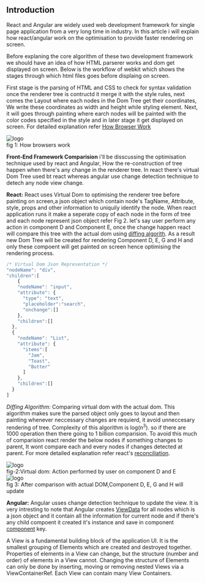 
<div className={styles["Welcome"]}>

## Introduction 

React and Angular are widely used web development framework for single page application from a very long time in industry. 
In this article i will explain how react/angular work on the optimisation to provide faster rendering on screen.

Before explaning the core algorithm of these two development framework we should have an idea of how HTML parserer works and 
dom get displayed on screen. Below is the workflow of webkit which shows the stages through which html files goes before 
displaing on screen.

First stage is the parsing of HTML and CSS to check for syntax validation once the renderer tree is contructd it merge it
with the style rules, next comes the Layout where each nodes in the Dom Tree get their coordinates, We write these coordinates as 
width and height while styling element. Next, it will goes through painting where earch nodes will be painted with the color codes 
specified in the style and in later stage it get displayed on screen. For detailed explanation refer [How Browser Work](http://taligarsiel.com/Projects/howbrowserswork1.htm#Introduction)

<div className={styles["webkit"]}>
  <img src={webkitflow} className={styles["logo-webkit"]} alt="logo" />
</div>
<div className={styles["center"]}> fig 1: How browsers work </div>

**Front-End Framework Comparision**
i'll be disscussing the optimisation technique used by react and Angular, How the re-construction of 
tree happen when there's any change in the  renderer tree. In react there's virtual Dom Tree used bt react
whereas angular use change detection technique to detech any node view change.


**React:** React uses Virtual Dom to optimising the renderer tree before painting on screen,a json object which contain 
node's TagName, Attribute, style, props and other information to uniquily identify the node. When react application
runs it make a seperate copy of each node in the form of tree and each node represent json object refer Fig 2. 
let's say user perform any action in component D and Component E, once the change happen react will compare this tree with 
the actual dom using [diffing algorith](https://grfia.dlsi.ua.es/ml/algorithms/references/editsurvey_bille.pdf).
As a result new Dom Tree will be created for rendering Component D, E, G and H and only these compoent will get painted on screen 
hence optimising the rendering process.

```jsx
/* Virtual Dom Json Representation */
"nodeName": "div",
"children":[
    {
    "nodeName": "input",
    "attribute": {
      "type": "text",
      "placeholder":"search",
      "onchange":[]
    },
    "children":[]
  },
  {
    "nodeName": "List",
    "attribute": {
      "items":[
        "Jam",
        "Toast",
        "Butter"
      ]
    },
    "children":[]
  }
]
```

*Diffing Algorithm:* Comparing virtual dom with the actual dom. This algorithm makes sure the parsed object only goes to layout 
and then painting whenever neccessary changes are requierd, it avoid unneccesary rendering of tree. Complexity of this algorithm 
is log(n<sup>3</sup>). so if there are 1000 operation then there going to 1 billion comparision. To avoid this much of comparision 
react render the below nodes if something changes to parent, It wont compare each and every nodes if changes detected at parent. 
For more detailed explanation refer react's [reconciliation](https://reactjs.org/docs/reconciliation.html).


<div className={styles["logo"]}>
  <img src={virtualdom} className={styles["virtualdom-react"]} alt="logo" />
</div>
<div className={styles["center"]}>fig-2:Virtual dom: Action performed by user on component D and E </div>

<div className={styles["dom-height"]}>
  <img src={dom} className={styles["dom-react"]} alt="logo" />
</div>
<div className={styles["center"]}> fig 3: After comparison with actual DOM,Component D, E, G and H will update </div>

**Angular:** Angular usses change detection technique to update the view. It is very intresting to note that Angular
creates [ViewData](https://github.com/angular/angular/blob/8.0.x/packages/core/src/view/types.ts#L343) for all nodes
which is a json object and it contain all the information for current node and if there's any child compoent it created it's 
instance and save in component [component](https://github.com/angular/angular/blob/8.0.x/packages/core/src/view/types.ts#L351) key. 

A View is a fundamental building block of the application UI. It is the smallest grouping of Elements which 
are created and destroyed together. Properties of elements in a View can change, but the structure (number 
and order) of elements in a View cannot. Changing the structure of Elements can only be done by inserting, 
moving or removing nested Views via a ViewContainerRef. Each View can contain many View Containers.

</div>





<!--**To learn how to build your own JAMStack app**, join the [React In Practice](https://frontarm.com/courses/react-in-practice/) course by [James K Nelson](https://twitter.com/james_k_nelson), where you'll build this blog from scratch.-->

<!-- **To change the site's colors,** edit the `:root` block in `src/index.module.css`.

**To create a new post,** add a new directory to `src/pages/posts` that is prefixed with the new post's publication date, then create a `post.js` file inside it: -->


<!-- 
**To set the maximum number of posts on an index page,**, set the `indexPageSize` property of the object exported by `src/siteMetadata.js`.

**To modify the generated HTML,** update the `src/renderPageToString.js` file.

**To add non-blog pages,** just use [`Navi.createPage()`](https://frontarm.com/navi/reference/declarations/#createpage), [`Navi.createSwitch()`](https://frontarm.com/navi/reference/declarations/#createswitch) and [`Navi.createRedirect()`](https://frontarm.com/navi/reference/declarations/#createredirect). For an example, check the about page at `src/pages/about/index.js`. If you create a page, remember to add it to the root switch at `src/pages/index.js`.

**To brush up on React's fundamentals,** check out the [React (without the buzzwords)](https://frontarm.com/courses/learn-raw-react/) and [Asynchronous JavaScript](https://frontarm.com/courses/async-javascript/) courses. -->


<!-- ## The tools -->

<!-- - [React](https://reactjs.org) renders the UI -->

<!-- 
Reference
1. https://reactjs.org/docs/reconciliation.html
2. http://taligarsiel.com/Projects/howbrowserswork1.htm#Introduction
3. https://blog.angularindepth.com/a-deep-deep-deep-deep-deep-dive-into-the-angular-compiler-5379171ffb7a
4. https://stackoverflow.com/questions/48942691/how-angular-builds-and-runs 
5. https://dzone.com/articles/how-to-use-change-detection-in-angular
6. https://blog.angularindepth.com/a-gentle-introduction-into-change-detection-in-angular-33f9ffff6f10
7. https://blog.angularindepth.com/these-5-articles-will-make-you-an-angular-change-detection-expert-ed530d28930
8. https://blog.angularindepth.com/angulars-digest-is-reborn-in-the-newer-version-of-angular-718a961ebd3e
9. https://hackernoon.com/exploring-angular-dom-abstractions-80b3ebcfc02
10. https://hackernoon.com/everything-you-need-to-know-about-change-detection-in-angular-8006c51d206f
11. https://blog.angularindepth.com/3-reasons-why-you-should-follow-angular-in-depth-publication-6e37a7d7f988
12. https://indepth.dev/he-who-thinks-change-detection-is-depth-first-and-he-who-thinks-its-breadth-first-are-both-usually-right/
13. https://blog.angularindepth.com/these-5-articles-will-make-you-an-angular-change-detection-expert-ed530d28930
14. https://teropa.info/blog/2015/03/02/change-and-its-detection-in-javascript-frameworks.html#angularjs-dirty-checking
15. https://medium.com/@bencabanes/angular-change-detection-strategy-an-introduction-819aaa7204e7

 -->

